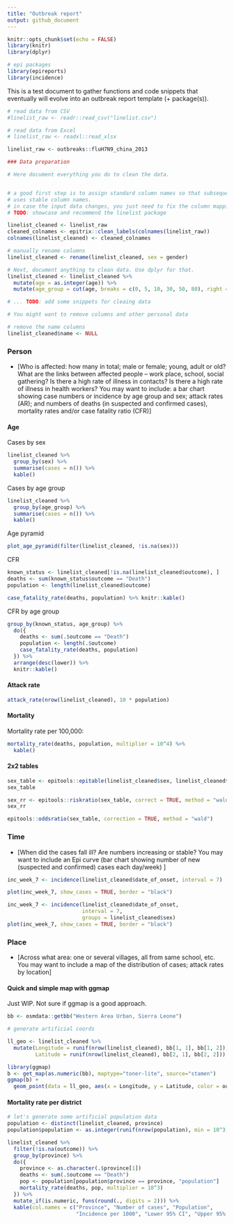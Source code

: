 ```yaml
---
title: "Outbreak report"
output: github_document
---
```


```r
knitr::opts_chunk$set(echo = FALSE)
library(knitr)
library(dplyr)

# epi packages
library(epireports)
library(incidence)
```

This is a test document to gather functions and code snippets that eventually will evolve into an outbreak report template (+ package(s)).

```r
# read data from CSV
#linelist_raw <- readr::read_csv("linelist.csv")

# read data from Excel
# linelist_raw <- readxl::read_xlsx

linelist_raw <- outbreaks::fluH7N9_china_2013

### Data preparation

# Here document everything you do to clean the data.


# a good first step is to assign standard column names so that subsequent code
# uses stable column names. 
# in case the input data changes, you just need to fix the column mapping
# TODO: showcase and recommend the linelist package

linelist_cleaned <- linelist_raw
cleaned_colnames <- epitrix::clean_labels(colnames(linelist_raw))
colnames(linelist_cleaned) <- cleaned_colnames

# manually rename columns
linelist_cleaned <- rename(linelist_cleaned, sex = gender)
```

```r
# Next, document anything to clean data. Use dplyr for that.
linelist_cleaned <- linelist_cleaned %>% 
  mutate(age = as.integer(age)) %>%
  mutate(age_group = cut(age, breaks = c(0, 5, 10, 30, 50, 80), right = FALSE))

# ... TODO: add some snippets for cleaing data
```


```r
# You might want to remove columns and other personal data

# remove the name columns
linelist_cleaned$name <- NULL
```

### Person

* [Who is affected: how many in total; male or female; young, adult or old? What are the links between affected people – work place, school, social gathering?  Is there a high rate of illness in contacts?  Is there a high rate of illness in health workers? You may want to include:  a bar chart showing case numbers or incidence by age group and sex; attack rates (AR); and numbers of deaths (in suspected and confirmed cases), mortality rates and/or case fatality ratio (CFR)]  


#### Age

Cases by sex

```r
linelist_cleaned %>%
  group_by(sex) %>%
  summarise(cases = n()) %>%
  kable()
```

Cases by age group

```r
linelist_cleaned %>%
  group_by(age_group) %>%
  summarise(cases = n()) %>%
  kable()
```

Age pyramid


```r
plot_age_pyramid(filter(linelist_cleaned, !is.na(sex)))
```


CFR 

```r
known_status <- linelist_cleaned[!is.na(linelist_cleaned$outcome), ]
deaths <- sum(known_status$outcome == "Death")
population <- length(linelist_cleaned$outcome)
```


```r
case_fatality_rate(deaths, population) %>% knitr::kable()
```


CFR by age group

```r
group_by(known_status, age_group) %>%
  do({
    deaths <- sum(.$outcome == "Death")
    population <- length(.$outcome)
    case_fatality_rate(deaths, population)
  }) %>%
  arrange(desc(lower)) %>%
  knitr::kable()
```

#### Attack rate

```r
attack_rate(nrow(linelist_cleaned), 10 * population)
```


#### Mortality


Mortality rate per 100,000:

```r
mortality_rate(deaths, population, multiplier = 10^4) %>%
  kable()
```


#### 2x2 tables

```r
sex_table <- epitools::epitable(linelist_cleaned$sex, linelist_cleaned$outcome)
sex_table
```

```r
sex_rr <- epitools::riskratio(sex_table, correct = TRUE, method = "wald")
sex_rr
```


```r
epitools::oddsratio(sex_table, correction = TRUE, method = "wald")
```


### Time

* [When did the cases fall ill? Are numbers increasing or stable? You may want to include an Epi curve (bar chart showing number of new (suspected and confirmed) cases each day/week) ]


```r
inc_week_7 <- incidence(linelist_cleaned$date_of_onset, interval = 7)
```

```r
plot(inc_week_7, show_cases = TRUE, border = "black")
```

```r
inc_week_7 <- incidence(linelist_cleaned$date_of_onset, 
                        interval = 7, 
                        groups = linelist_cleaned$sex)
plot(inc_week_7, show_cases = TRUE, border = "black")
```


### Place

*  [Across what area: one or several villages, all from same school, etc. You may want to include a map of the distribution of cases; attack rates by location]


#### Quick and simple map with ggmap

Just WIP. Not sure if ggmap is a good approach.

```r
bb <- osmdata::getbb("Western Area Urban, Sierra Leone")

# generate artificial coords

ll_geo <- linelist_cleaned %>% 
  mutate(Longitude = runif(nrow(linelist_cleaned), bb[1, 1], bb[1, 2]),
         Latitude = runif(nrow(linelist_cleaned), bb[2, 1], bb[2, 2]))

library(ggmap)
b <- get_map(as.numeric(bb), maptype="toner-lite", source="stamen")
ggmap(b) + 
  geom_point(data = ll_geo, aes(x = Longitude, y = Latitude, color = outcome))
```


#### Mortality rate per district

```r
# let's generate some artificial population data
population <- distinct(linelist_cleaned, province)
population$population <- as.integer(runif(nrow(population), min = 10^3, max = 10^5))

linelist_cleaned %>%
  filter(!is.na(outcome)) %>%
  group_by(province) %>%
  do({
    province <- as.character(.$province[1])
    deaths <- sum(.$outcome == "Death")
    pop <- population[population$province == province, "population"]
    mortality_rate(deaths, pop, multiplier = 10^3)
  }) %>%
  mutate_if(is.numeric, funs(round(., digits = 2))) %>%
  kable(col.names = c("Province", "Number of cases", "Population",
                      "Incidence per 1000", "Lower 95% CI", "Upper 95% CI"))
```

